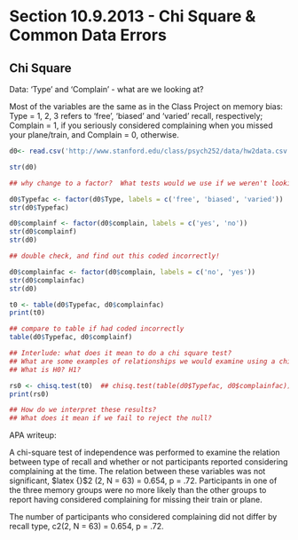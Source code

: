 Section 10.9.2013 - Chi Square & Common Data Errors
========================================================

## Chi Square

Data: 'Type' and 'Complain' - what are we looking at?

Most of the variables are the same as in the Class Project on memory bias: Type = 1, 2, 3 refers to ‘free’, ‘biased’ and ‘varied’ recall, respectively; Complain = 1, if you seriously considered complaining when you missed your plane/train, and Complain = 0, otherwise. 

``` r
d0<- read.csv('http://www.stanford.edu/class/psych252/data/hw2data.csv')

str(d0)

## why change to a factor?  What tests would we use if we weren't looking at "Type" and "Complain", but other variables?

d0$Typefac <- factor(d0$Type, labels = c('free', 'biased', 'varied'))
str(d0$Typefac)

d0$complainf <- factor(d0$complain, labels = c('yes', 'no'))
str(d0$complainf)
str(d0)

## double check, and find out this coded incorrectly!

d0$complainfac <- factor(d0$complain, labels = c('no', 'yes'))
str(d0$complainfac)
str(d0)

t0 <- table(d0$Typefac, d0$complainfac)
print(t0)

## compare to table if had coded incorrectly
table(d0$Typefac, d0$complainf)

## Interlude: what does it mean to do a chi square test?
## What are some examples of relationships we would examine using a chi square test?
## What is H0? H1?

rs0 <- chisq.test(t0)  ## chisq.test(table(d0$Typefac, d0$complainfac))
print(rs0)

## How do we interpret these results?  
## What does it mean if we fail to reject the null?

```

APA writeup: 

A chi-square test of independence was performed to examine the relation between type of recall and whether or not participants reported considering complaining at the time. The relation between these variables was not significant, $latex {\chi}$2 (2, N = 63) = 0.654, p = .72. Participants in one of the three memory groups were no more likely than the other groups to report having considered complaining for missing their train or plane.

The number of participants who considered complaining did not differ by recall type, c2(2, N = 63) = 0.654, p = .72.